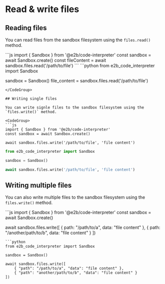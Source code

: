 # Read & write files

## Reading files

You can read files from the sandbox filesystem using the `files.read()` method.

<CodeGroup>
```js
import { Sandbox } from '@e2b/code-interpreter'
const sandbox = await Sandbox.create()
const fileContent = await sandbox.files.read('/path/to/file')
```
```python
from e2b_code_interpreter import Sandbox

sandbox = Sandbox()
file_content = sandbox.files.read('/path/to/file')
```
</CodeGroup>

## Writing single files

You can write signle files to the sandbox filesystem using the `files.write()` method.

<CodeGroup>
```js
import { Sandbox } from '@e2b/code-interpreter'
const sandbox = await Sandbox.create()

await sandbox.files.write('/path/to/file', 'file content')
```
```python
from e2b_code_interpreter import Sandbox

sandbox = Sandbox()

await sandbox.files.write('/path/to/file', 'file content')
```
</CodeGroup>

## Writing multiple files

You can also write multiple files to the sandbox filesystem using the `files.write()` method.

<CodeGroup>
```js
import { Sandbox } from '@e2b/code-interpreter'
const sandbox = await Sandbox.create()

await sandbox.files.write([
    { path: "/path/to/a", data: "file content" },
    { path: "/another/path/to/b", data: "file content" }
])
```
```python
from e2b_code_interpreter import Sandbox

sandbox = Sandbox()

await sandbox.files.write([
    { "path": "/path/to/a", "data": "file content" },
    { "path": "another/path/to/b", "data": "file content" }
])
```
</CodeGroup>